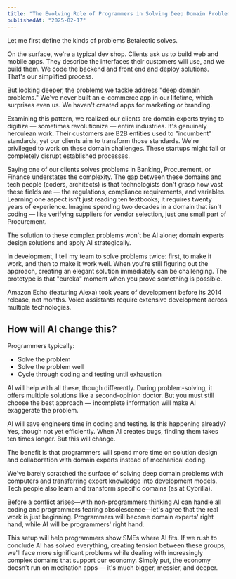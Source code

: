```yaml
---
title: "The Evolving Role of Programmers in Solving Deep Domain Problems"
publishedAt: "2025-02-17"
---
```


Let me first define the kinds of problems Betalectic solves.

On the surface, we're a typical dev shop. Clients ask us to build web and mobile apps. They describe the interfaces their customers will use, and we build them. We code the backend and front end and deploy solutions. That's our simplified process.

But looking deeper, the problems we tackle address "deep domain problems." We've never built an e-commerce app in our lifetime, which surprises even us. We haven't created apps for marketing or branding.

Examining this pattern, we realized our clients are domain experts trying to digitize — sometimes revolutionize — entire industries. It's genuinely herculean work. Their customers are B2B entities used to "incumbent" standards, yet our clients aim to transform those standards. We're privileged to work on these domain challenges. These startups might fail or completely disrupt established processes.

Saying one of our clients solves problems in Banking, Procurement, or Finance understates the complexity. The gap between these domains and tech people (coders, architects) is that technologists don't grasp how vast these fields are — the regulations, compliance requirements, and variables. Learning one aspect isn't just reading ten textbooks; it requires twenty years of experience. Imagine spending two decades in a domain that isn't coding — like verifying suppliers for vendor selection, just one small part of Procurement.

The solution to these complex problems won't be AI alone; domain experts design solutions and apply AI strategically.

In development, I tell my team to solve problems twice: first, to make it work, and then to make it work well. When you're still figuring out the approach, creating an elegant solution immediately can be challenging. The prototype is that "eureka" moment when you prove something is possible.

Amazon Echo (featuring Alexa) took years of development before its 2014 release, not months. Voice assistants require extensive development across multiple technologies.

## How will AI change this?

Programmers typically:
- Solve the problem
- Solve the problem well
- Cycle through coding and testing until exhaustion

AI will help with all these, though differently. During problem-solving, it offers multiple solutions like a second-opinion doctor. But you must still choose the best approach — incomplete information will make AI exaggerate the problem.

AI will save engineers time in coding and testing. Is this happening already? Yes, though not yet efficiently. When AI creates bugs, finding them takes ten times longer. But this will change.

The benefit is that programmers will spend more time on solution design and collaboration with domain experts instead of mechanical coding.

We've barely scratched the surface of solving deep domain problems with computers and transferring expert knowledge into development models. Tech people also learn and transform specific domains (as at Cybrilla).

Before a conflict arises—with non-programmers thinking AI can handle all coding and programmers fearing obsolescence—let's agree that the real work is just beginning. Programmers will become domain experts' right hand, while AI will be programmers' right hand.

This setup will help programmers show SMEs where AI fits. If we rush to conclude AI has solved everything, creating tension between these groups, we'll face more significant problems while dealing with increasingly complex domains that support our economy. Simply put, the economy doesn't run on meditation apps — it's much bigger, messier, and deeper.
